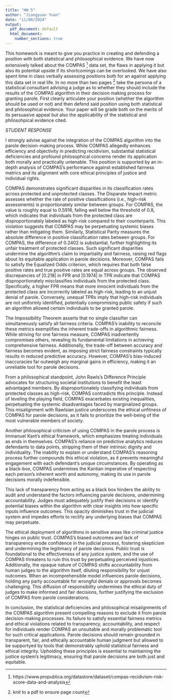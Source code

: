 ```yaml
---
title: "HW 5"
author: "Jiangyuan Yuan"
date: "11/08/2024"
output:
  pdf_document: default
  html_document:
    number_sections: true
---
```


This homework is meant to give you practice in creating and defending a position with both statistical and philosophical evidence.  We have now extensively talked about the COMPAS ^[https://www.propublica.org/datastore/dataset/compas-recidivism-risk-score-data-and-analysis] data set, the flaws in applying it but also its potential upside if its shortcomings can be overlooked.  We have also spent time in class verbally assessing positions both for an against applying this data set in real life.  In no more than two pages ^[knit to a pdf to ensure page count] take the persona of a statistical consultant advising a judge as to whether they should include the results of the COMPAS algorithm in their decision making process for granting parole.  First clearly articulate your position (whether the algorithm should be used or not) and then defend said position using both statistical and philosophical evidence.  Your paper will be grade both on the merits of its persuasive appeal but also the applicability of the statistical and philosohpical evidence cited.  


*STUDENT RESPONSE*

I strongly advise against the integration of the COMPAS algorithm into the parole decision-making process. While COMPAS allegedly enhances efficiency and objectivity in predicting recidivism, substantial statistical deficiencies and profound philosophical concerns render its application both morally and practically untenable. This position is supported by an in-depth analysis of COMPAS’s performance against established fairness metrics and its alignment with core ethical principles of justice and individual rights.

COMPAS demonstrates significant disparities in its classification rates across protected and unprotected classes. The Disparate Impact metric assesses whether the rate of positive classifications (i.e., high-risk assessments) is proportionately similar between groups. For COMPAS, the value is roughly equal to 0.5916, falling well below the threshold of 0.8, which indicates that individuals from the protected class are disproportionately labeled as high-risk compared to their counterparts. This violation suggests that COMPAS may be perpetuating systemic biases rather than mitigating them. Similarly, Statistical Parity measures the absolute difference in positive classification rates between groups. For COMPAS, the difference of 0.2402 is substantial, further highlighting its unfair treatment of protected classes. Such significant disparities undermine the algorithm’s claim to impartiality and fairness, raising red flags about its equitable application in parole decisions. Moreover, COMPAS fails to satisfy the Equalized Odds criterion, which requires that both false positive rates and true positive rates are equal across groups. The observed discrepancies of |0.218| in FPR and |0.1974| in TPR indicate that COMPAS disproportionately misclassifies individuals from the protected class. Specifically, a higher FPR means that more innocent individuals from the protected class are incorrectly labeled as high-risk, leading to an unjust denial of parole. Conversely, unequal TPRs imply that high-risk individuals are not uniformly identified, potentially compromising public safety if such an algorithm allowed certain individuals to be granted parole.

The Impossibility Theorem asserts that no single classifier can simultaneously satisfy all fairness criteria. COMPAS’s inability to reconcile these metrics exemplifies the inherent trade-offs in algorithmic fairness. While striving for one fairness measure, COMPAS inadvertently compromises others, revealing its fundamental limitations in achieving comprehensive fairness. Additionally, the trade-off between accuracy and fairness becomes evident, as imposing strict fairness constraints typically results in reduced predictive accuracy. However, COMPAS's bias-induced inaccuracies far outweigh any marginal gains in efficiency, making it an unreliable tool for parole decisions.

From a philosophical standpoint, John Rawls’s Difference Principle advocates for structuring societal institutions to benefit the least advantaged members. By disproportionately classifying individuals from protected classes as high-risk, COMPAS contradicts this principle. Instead of leveling the playing field, COMPAS exacerbates existing inequalities, perpetuating the systemic disadvantages faced by marginalized groups. This misalignment with Rawlsian justice underscores the ethical unfitness of COMPAS for parole decisions, as it fails to prioritize the well-being of the most vulnerable members of society.

Another philosophical criticism of using  COMPAS in the parole process is Immanuel Kant’s ethical framework, which emphasizes treating individuals as ends in themselves. COMPAS’s reliance on predictive analytics reduces defendants to data points, stripping them of their intrinsic dignity and individuality. The inability to explain or understand COMPAS’s reasoning process further compounds this ethical violation, as it prevents meaningful engagement with each defendant’s unique circumstances. By operating as a black-box, COMPAS undermines the Kantian imperative of respecting each person’s inherent worth and autonomy, making its use in parole decisions morally indefensible.

This lack of transparency from acting as a black box hinders the ability to audit and understand the factors influencing parole decisions, undermining accountability. Judges must adequately justify their decisions or identify potential biases within the algorithm with clear insights into how specific inputs influence outcomes. This opacity diminishes trust in the judicial system and impedes efforts to rectify any underlying biases that COMPAS may perpetuate.

The ethical deployment of algorithms in sensitive areas like criminal justice hinges on public trust. COMPAS’s biased outcomes and lack of transparency erode confidence in the judicial process, fostering skepticism and undermining the legitimacy of parole decisions. Public trust is foundational to the effectiveness of any justice system, and the use of COMPAS threatens to ruin this trust by perpetuating perceived injustices. Additionally, the opaque nature of COMPAS shifts accountability from human judges to the algorithm itself, diluting responsibility for unjust outcomes. When an incomprehensible model influences parole decisions, holding any party accountable for wrongful denials or approvals becomes challenging. This diffusion of responsibility undermines the ethical duty of judges to make informed and fair decisions, further justifying the exclusion of COMPAS from parole considerations.

In conclusion, the statistical deficiencies and philosophical misalignments of the COMPAS algorithm present compelling reasons to exclude it from parole decision-making processes. Its failure to satisfy essential fairness metrics and ethical violations related to transparency, accountability, and respect for individuals render COMPAS an unsuitable and morally problematic tool for such critical applications. Parole decisions should remain grounded in transparent, fair, and ethically accountable human judgment but allowed to be supportyed  by tools that demonstrably uphold statistical fairness and ethical integrity. Upholding these principles is essential to maintaining the justice system's legitimacy, ensuring that parole decisions are both just and equitable.
